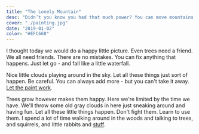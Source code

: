 ```yaml
---
title: "The Lonely Mountain"
desc: "Didn’t you know you had that much power? You can move mountains. You can do anything."
cover: "./painting.jpg"
date: "2019-01-02"
color: "#EFC668"
---
```


I thought today we would do a happy little picture. Even trees need a friend. We all need friends. There are no mistakes. You can fix anything that happens. Just let go - and fall like a little waterfall.  

Nice little clouds playing around in the sky. Let all these things just sort of happen. Be careful. You can always add more - but you can't take it away. [Let the paint work](#).  

Trees grow however makes them happy. Here we're limited by the time we have. We'll throw some old gray clouds in here just sneaking around and having fun. Let all these little things happen. Don't fight them. Learn to use them. I spend a lot of time walking around in the woods and talking to trees, and squirrels, and little rabbits and [stuff](#).  

